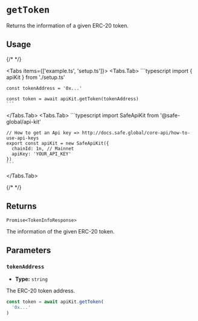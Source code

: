 
# `getToken`

Returns the information of a given ERC-20 token.

## Usage

{/* <!-- vale off --> */}

<Tabs items={['example.ts', 'setup.ts']}>
  <Tabs.Tab>
    ```typescript
    import { apiKit } from './setup.ts'

    const tokenAddress = '0x...'

    const token = await apiKit.getToken(tokenAddress)
    ```
  </Tabs.Tab>
  <Tabs.Tab>
    ```typescript
    import SafeApiKit from '@safe-global/api-kit'

    // How to get an Api key => http://docs.safe.global/core-api/how-to-use-api-keys
    export const apiKit = new SafeApiKit({
      chainId: 1n, // Mainnet
      apiKey: 'YOUR_API_KEY'
    })
    ```
  </Tabs.Tab>
</Tabs>

{/* <!-- vale on --> */}

## Returns

`Promise<TokenInfoResponse>`

The information of the given ERC-20 token.

## Parameters

### `tokenAddress`

- **Type:** `string`

The ERC-20 token address.

```typescript focus=2
const token = await apiKit.getToken(
  '0x...'
)
```